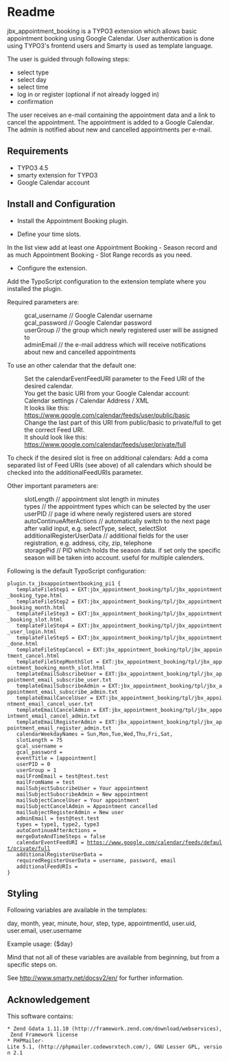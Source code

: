 = Readme =

jbx_appointment_booking is a TYPO3 extension which allows basic appointment booking using Google Calendar.
User authentication is done using TYPO3's frontend users and Smarty is used as template language.

The user is guided through following steps:
* select type
* select day
* select time
* log in or register (optional if not already logged in)
* confirmation

The user receives an e-mail containing the appointment data and a link to cancel the appointment.
The appointment is added to a Google Calendar.
The admin is notified about new and cancelled appointments per e-mail.

== Requirements ==

* TYPO3 4.5
* smarty extension for TYPO3
* Google Calendar account

== Install and Configuration ==

* Install the Appointment Booking plugin.

* Define your time slots.

In the list view add at least one Appointment Booking - Season record and as much Appointment Booking - Slot Range
records as you need.

* Configure the extension.

Add the TypoScript configuration to the extension template where you installed the plugin.

Required parameters are:
: gcal_username // Google Calendar username
: gcal_password // Google Calendar password
: userGroup // the group which newly registered user will be assigned to
: adminEmail // the e-mail address which will receive notifications about new and cancelled appointments

To use an other calendar that the default one:
: Set the calendarEventFeedURI parameter to the Feed URI of the desired calendar.
: You get the basic URI from your Google Calendar account:
: Calendar settings / Calendar Address / XML
: It looks like this: https://www.google.com/calendar/feeds/user/public/basic
: Change the last part of this URI from public/basic to private/full to get the correct Feed URI.
: It should look like this: https://www.google.com/calendar/feeds/user/private/full

To check if the desired slot is free on additional calendars:
Add a coma separated list of Feed URIs (see above) of all calendars which should be checked 
into the additionalFeedURIs parameter.

Other important parameters are:
: slotLength // appointment slot length in minutes
: types // the appointment types which can be selected by the user
: userPID // page id where newly registered users are stored
: autoContinueAfterActions // automatically switch to the next page after valid input, e.g. selectType, select, selectSlot
: additionalRegisterUserData // additional fields for the user registration, e.g. address, city, zip, telephone
: storagePid // PID which holds the season data. if set only the specific season will be taken into account. useful for multiple calenders.

Following is the default TypoScript configuration:

 plugin.tx_jbxappointmentbooking_pi1 {
    templateFileStep1 = EXT:jbx_appointment_booking/tpl/jbx_appointment_booking_type.html
    templateFileStep2 = EXT:jbx_appointment_booking/tpl/jbx_appointment_booking_month.html
    templateFileStep3 = EXT:jbx_appointment_booking/tpl/jbx_appointment_booking_slot.html
    templateFileStep4 = EXT:jbx_appointment_booking/tpl/jbx_appointment_user_login.html
    templateFileStep5 = EXT:jbx_appointment_booking/tpl/jbx_appointment_done.html
    templateFileStepCancel = EXT:jbx_appointment_booking/tpl/jbx_appointment_cancel.html
    templateFileStepMonthSlot = EXT:jbx_appointment_booking/tpl/jbx_appointment_booking_month_slot.html
    templateEmailSubscribeUser = EXT:jbx_appointment_booking/tpl/jbx_appointment_email_subscribe_user.txt
    templateEmailSubscribeAdmin = EXT:jbx_appointment_booking/tpl/jbx_appointment_email_subscribe_admin.txt
    templateEmailCancelUser = EXT:jbx_appointment_booking/tpl/jbx_appointment_email_cancel_user.txt
    templateEmailCancelAdmin = EXT:jbx_appointment_booking/tpl/jbx_appointment_email_cancel_admin.txt
    templateEmailRegisterAdmin = EXT:jbx_appointment_booking/tpl/jbx_appointment_email_register_admin.txt
    calendarWeekdayNames = Sun,Mon,Tue,Wed,Thu,Fri,Sat,
    slotLength = 75
    gcal_username = 
    gcal_password = 
    eventTitle = [appointment] 
    userPID = 0
    userGroup = 1
    mailFromEmail = test@test.test
    mailFromName = test
    mailSubjectSubscribeUser = Your appointment
    mailSubjectSubscribeAdmin = New appointment
    mailSubjectCancelUser = Your appointment
    mailSubjectCancelAdmin = Appointment cancelled
    mailSubjectRegisterAdmin = New user
    adminEmail = test@test.test
    types = type1, type2, type3
    autoContinueAfterActions = 
    mergeDateAndTimeSteps = false
    calendarEventFeedURI = https://www.google.com/calendar/feeds/default/private/full
    additionalRegisterUserData = 
    requiredRegisterUserData = username, password, email
    additionalFeedURIs = 
 }

== Styling ==

Following variables are available in the templates:

day, month, year, minute, hour, step, type, appointmentId, user.uid, user.email, user.username

Example usage: {$day}

Mind that not all of these variables are available from beginning, but from a specific steps on.

See http://www.smarty.net/docsv2/en/ for further information.

== Acknowledgement ==

This software contains:

 * Zend Gdata 1.11.10 (http://framework.zend.com/download/webservices), Zend Framework license
 * PHPMailer-Lite 5.1, (http://phpmailer.codeworxtech.com/), GNU Lesser GPL, version 2.1